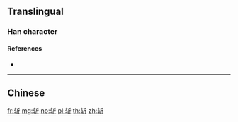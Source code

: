 {{character info/new}}
{{also|斬}}
==Translingual==

===Han character===
{{Han char|rn=69|rad=斤|as=04|sn=8|four=|canj=KQHML|ids=⿰车斤}}

====References====
* {{Han ref|kx=0479.111|hdz=32023.070|uh=65A9|ud=26025}}

----

==Chinese==
{{zh-see|斬}}

[[fr:斩]]
[[mg:斩]]
[[no:斩]]
[[pl:斩]]
[[th:斩]]
[[zh:斩]]